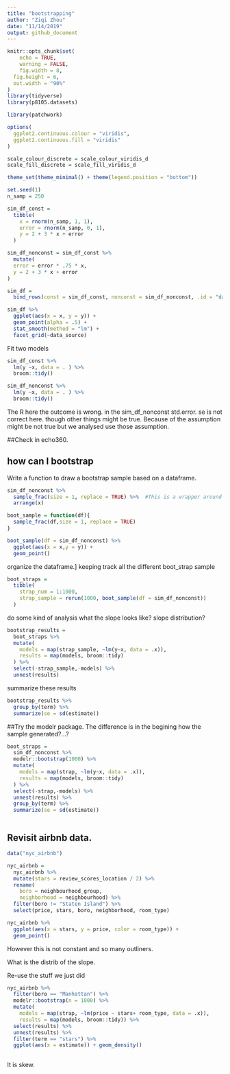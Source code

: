 ```yaml
---
title: "bootstrapping"
author: "Ziqi Zhou"
date: "11/14/2019"
output: github_document
---
```


```r
knitr::opts_chunk$set(
	echo = TRUE,
	warning = FALSE,
	fig.width = 8, 
  fig.height = 6,
  out.width = "90%"
)
library(tidyverse)
library(p8105.datasets)

library(patchwork)

options(
  ggplot2.continuous.colour = "viridis",
  ggplot2.continuous.fill = "viridis"
)

scale_colour_discrete = scale_colour_viridis_d
scale_fill_discrete = scale_fill_viridis_d

theme_set(theme_minimal() + theme(legend.position = "bottom"))
```

```r
set.seed(1)
n_samp = 250

sim_df_const = 
  tibble(
    x = rnorm(n_samp, 1, 1),
    error = rnorm(n_samp, 0, 1),
    y = 2 + 3 * x + error
  )

sim_df_nonconst = sim_df_const %>% 
  mutate(
  error = error * .75 * x,
  y = 2 + 3 * x + error
)
```


```r
sim_df = 
  bind_rows(const = sim_df_const, nonconst = sim_df_nonconst, .id = "data_source") 

sim_df %>% 
  ggplot(aes(x = x, y = y)) + 
  geom_point(alpha = .5) +
  stat_smooth(method = "lm") +
  facet_grid(~data_source) 
```

Fit two models
```r
sim_df_const %>% 
  lm(y ~x, data = . ) %>% 
  broom::tidy()

sim_df_nonconst %>% 
  lm(y ~x, data = . ) %>% 
  broom::tidy()
```
The R here the outcome is wrong. in the sim_df_nonconst std.error.
se is not correct here. though other things might be true.
Because of the assumption might be not true but we analysed use those assumption. 

##Check in echo360.

## how can I bootstrap

Write a function to draw a bootstrap sample based on a dataframe.
```r
sim_df_nonconst %>% 
  sample_frac(size = 1, replace = TRUE) %>%  #This is a wrapper around sample.int() to make it easy to 
  arrange(x)

```

```r
boot_sample = function(df){
  sample_frac(df,size = 1, replace = TRUE)
}
```

```r
boot_sample(df = sim_df_nonconst) %>% 
  ggplot(aes(x = x,y = y)) + 
  geom_point()
```

organize the dataframe.]
keeping track all the different boot_strap sample

```r
boot_straps = 
  tibble(
    strap_num = 1:1000,
    strap_sample = rerun(1000, boot_sample(df = sim_df_nonconst))
  ) 
```
do some kind of analysis
what the slope looks like? slope distribution?

```r
bootstrap_results = 
  boot_straps %>% 
  mutate(
    models = map(strap_sample, ~lm(y~x, data = .x)),
    results = map(models, broom::tidy)
  ) %>% 
  select(-strap_sample,-models) %>% 
  unnest(results)


```
summarize these results

```r
bootstrap_results %>% 
  group_by(term) %>% 
  summarize(se = sd(estimate))
```


##Try the modelr package.
The difference is in the begining how the sample generated?...?
```r
boot_straps = 
  sim_df_nonconst %>% 
  modelr::bootstrap(1000) %>% 
  mutate(
    models = map(strap, ~lm(y~x, data = .x)),
    results = map(models, broom::tidy)
  ) %>% 
  select(-strap,-models) %>% 
  unnest(results) %>% 
  group_by(term) %>% 
  summarize(se = sd(estimate))

```



```r

```

## Revisit airbnb data.
```r
data("nyc_airbnb")

nyc_airbnb = 
  nyc_airbnb %>% 
  mutate(stars = review_scores_location / 2) %>% 
  rename(
    boro = neighbourhood_group,
    neighborhood = neighbourhood) %>% 
  filter(boro != "Staten Island") %>% 
  select(price, stars, boro, neighborhood, room_type)
```


```r
nyc_airbnb %>% 
  ggplot(aes(x = stars, y = price, color = room_type)) + 
  geom_point() 
```
However this is not constant and so many outliners.

What is the distrib of the slope.

Re-use the stuff we just did
```r
nyc_airbnb %>% 
  filter(boro == "Manhattan") %>% 
  modelr::bootstrap(n = 1000) %>% 
  mutate(
    models = map(strap, ~lm(price ~ stars+ room_type, data = .x)),
    results = map(models, broom::tidy)) %>% 
  select(results) %>% 
  unnest(results) %>% 
  filter(term == "stars") %>% 
  ggplot(aes(x = estimate)) + geom_density()
  
```

It is skew.




